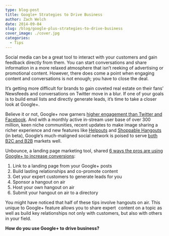 ```yaml
---
type: blog-post
title: Google+ Strategies to Drive Business
author: Zach Welch
date: 2014-09-04
slug: /blog/google-plus-strategies-to-drive-business
cover_image: ./cover.jpg
categories:
  - Tips
---
```


Social media can be a great tool to interact with your customers and gain feedback directly from them. You can start conversations and share information in a more relaxed atmosphere that isn’t reeking of advertising or promotional content. However, there does come a point when engaging content and conversations is not enough; you have to close the deal.

It’s getting more difficult for brands to gain coveted real estate on their fans’ Newsfeeds and conversations on Twitter move in a blur. If one of your goals is to build email lists and directly generate leads, it’s time to take a closer look at Google+.

Believe it or not, Google+ now garners [higher engagement than Twitter and Facebook][1]. And with a monthly active in-stream user base of over 300 million, keen niche communities, recent updates to make image sharing a richer experience and new features like [Helpouts][2] and [Shoppable Hangouts][3] (in beta), Google’s much-maligned social network is poised to serve [both B2C and B2B][4] markets well.

Unbounce, a landing page marketing tool, shared [6 ways the pros are using Google+ to increase conversions][5]:

1. Link to a landing page from your Google+ posts
2. Build lasting relationships and co-promote content
3. Get your expert customers to generate leads for you
4. Sponsor a hangout on air
5. Host your own hangout on air
6. Submit your hangout on air to a directory

You might have noticed that half of these tips involve hangouts on air. This unique to Google+ feature allows you to share expert  content on a topic as well as build key relationships not only with customers, but also with others in your field.

**How do you use Google+ to drive business?**

[1]: http://www.prdaily.com/Main/Articles/16448.aspx
[2]: https://helpouts.google.com/
[3]: https://plus.google.com/u/0/+RonnieBincer/posts/4h87hdEa3bm
[4]: https://smarttollfreenumber.com/guide-google-plus-b2b-marketing
[5]: http://unbounce.com/social-media/google-pro-tips-to-drive-conversions/
